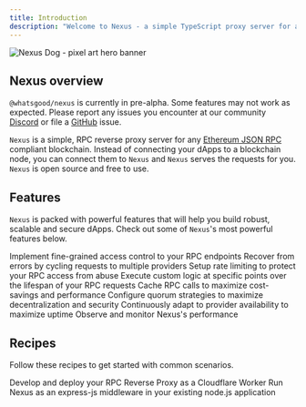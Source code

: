 ```yaml
---
title: Introduction
description: "Welcome to Nexus - a simple TypeScript proxy server for any JSON RPC compliant blockchain."
---
```


<img
  className="block w-full"
  src="/images/nexus-hero-banner.svg"
  alt="Nexus Dog - pixel art hero banner"
/>

## Nexus overview

<Warning>

`@whatsgood/nexus` is currently in pre-alpha. Some features may not work as expected. Please report any issues you encounter at our community [Discord](https://discord.gg/P6TxFsWXCk) or file a [GitHub](https://github.com/whats-good/nexus/issues) issue.

</Warning>

`Nexus` is a simple, RPC reverse proxy server for any [Ethereum JSON RPC](https://ethereum.org/en/developers/docs/apis/json-rpc/) compliant blockchain. Instead of connecting your dApps to a blockchain node, you can connect them to `Nexus` and `Nexus` serves the requests for you. `Nexus` is open source and free to use.

## Features

`Nexus` is packed with powerful features that will help you build robust, scalable and secure dApps. Check out some of `Nexus`'s most powerful features below.

<CardGroup cols={2}>
  <Card
    title="Authorization"
    icon="key-skeleton-left-right"
    iconType="solid"
    href="/features/authorization"
  >
    Implement fine-grained access control to your RPC endpoints
  </Card>
  <Card
    title="Request Cycling"
    icon="arrows-spin"
    iconType="solid"
    href="/features/request-cycling"
  >
    Recover from errors by cycling requests to multiple providers
  </Card>
  <Card
    title="Rate Limiting"
    icon="gauge"
    iconType="regular"
    href="/features/rate-limiting"
  >
    Setup rate limiting to protect your RPC access from abuse
  </Card>
  <Card
    title="Lifecycle Hooks"
    icon="conveyor-belt-arm"
    iconType="regular"
    href="/features/lifecycle-hooks"
  >
    Execute custom logic at specific points over the lifespan of your RPC
    requests
  </Card>
  <Card title="Caching" icon="box" iconType="regular" href="/features/caching">
    Cache RPC calls to maximize cost-savings and performance
  </Card>
  <Card title="Quorum" icon="ballot" iconType="regular" href="/features/quorum">
    Configure quorum strategies to maximize decentralization and security
  </Card>
  <Card
    title="Adaptive Performance"
    icon="chart-line-up"
    iconType="regular"
    href="/features/adaptive-performance"
  >
    Continuously adapt to provider availability to maximize uptime
  </Card>
  <Card
    title="Observability"
    icon="telescope"
    iconType="regular"
    href="/features/observability"
  >
    Observe and monitor Nexus's performance
  </Card>
</CardGroup>

## Recipes

Follow these recipes to get started with common scenarios.

<CardGroup cols={2}>
  <Card
    title="Cloudflare Worker"
    icon="cloudflare"
    href="/recipes/cloudflare-worker"
  >
    Develop and deploy your RPC Reverse Proxy as a Cloudflare Worker
  </Card>
  <Card
    title="Express.js Middleware"
    icon="node-js"
    href="/recipes/express-js-middleware"
  >
    Run Nexus as an express-js middleware in your existing node.js application
  </Card>
</CardGroup>
